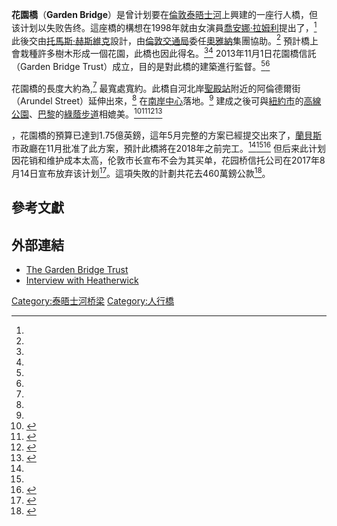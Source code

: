 {{about|曾計劃在泰晤士河上建设的行人桥|其它同名桥梁|花園橋}}
{{Infobox bridge
| bridge_name   = Garden Bridge
| image              =London Garden Bridge map.svg
| image_size      = 300px
| alt                   = 
| caption            =
| official_name   = 
| other_name     = 
| carries             = 行人
| crosses            = [[泰晤士河|泰晤士河]]
| locale              = 
| owner             = 
| maint              = 
| id                    =
| website           =
| architect         = 
| designer         = [[托馬斯·赫斯維克|托馬斯·赫斯維克]]
| engineering    = [[奧雅納|奧雅納]]
| design            = 
| material          = 
| length             = {{convert|367|m}}
| width              = {{convert|30|m}}
| height             = 
| mainspan       = 
| spans             = 
| pierswater      = 
| load                = 
| clearance        = 
| below             = 
| life                 = 
| builder           = 
| fabricator       = 
| begin             = 
| complete        = 
| cost                = 約£1.75億
| open              = 停工
| inaugurated   = 
| toll                 = 
| traffic             = 
| preceded        = [[滑鐵盧橋|滑鐵盧橋]]
| followed         = [[黑衣修士橋|黑衣修士橋]]
| heritage          = 
| coordinates    = {{Coord|51.509631|-0.113409|type:landmark_region:GB|display=inline,title}}
}}

'''花園橋'''（'''Garden Bridge'''）是曾计划要在[[倫敦|倫敦]][[泰晤士河|泰晤士河]]上興建的一座行人橋，但该计划以失败告终。這座橋的構想在1998年就由女演員[[喬安娜·拉姆利|喬安娜·拉姆利]]提出了，<ref name="Indie-HG" /> 此後交由[[托馬斯·赫斯維克|托馬斯·赫斯維克]]設計，由[[倫敦交通局|倫敦交通局]]委任[[奧雅納|奧雅納]]集團協助。<ref name="Architizer" /> 預計橋上會栽種許多樹木形成一個花園，此橋也因此得名。<ref name="TUTH" /><ref name="OCeallaigh" /> 2013年11月1日花園橋信託（Garden Bridge Trust）成立，目的是對此橋的建築進行監督。<ref name="Indie-HG" /><ref name="BBCViews" />

花園橋的長度大約為{{convert|367|m}},<ref name="I Like Architecture" /> 最寬處寬約{{convert|30|m}}。此橋自河北岸[[聖殿站|聖殿站]]附近的阿倫德爾街（Arundel Street）延伸出來，<ref name="TUTH" /> 在[[南岸中心|南岸中心]]落地。<ref name="OCeallaigh" /> 建成之後可與[[紐約市|紐約市]]的[[高線公園|高線公園]]、[[巴黎|巴黎]]的[[綠蔭步道|綠蔭步道]]相媲美。<ref>{{cite web|url=http://www.ft.com/intl/cms/s/0/7d418d2e-590b-11e3-a7cb-00144feabdc0.html#axzz2mJhB5bSW|title=London garden bridge poised for £30m funding from Treasury|work=Financial Times}}</ref><ref>{{cite web|url=http://www.slate.com/blogs/the_eye/2013/12/05/the_garden_bridge_london_s_answer_to_the_high_line.html|title=The Garden Bridge: London's answer to the High Line?|work=Slate Magazine|accessdate=2014-12-18|archive-date=2014-12-09|archive-url=https://web.archive.org/web/20141209072047/http://www.slate.com/blogs/the_eye/2013/12/05/the_garden_bridge_london_s_answer_to_the_high_line.html|dead-url=no}}</ref><ref>{{cite web|url=http://www.theguardian.com/artanddesign/2014/sep/14/london-garden-bridge-barking-up-wrong-tree|title=London’s Garden bridge: barking up the wrong tree?|author=Rowan Moore|work=the Guardian|accessdate=2014-12-18|archive-date=2015-02-21|archive-url=https://web.archive.org/web/20150221044540/http://www.theguardian.com/artanddesign/2014/sep/14/london-garden-bridge-barking-up-wrong-tree|dead-url=no}}</ref><ref>{{cite web|url=http://www.architectsjournal.co.uk/footprint/the-garden-bridge-is-not-londons-answer-to-the-new-york-high-line/8673289.article|title=The Garden Bridge is not London's answer to the New York High Line|work=architectsjournal.co.uk|accessdate=2014-12-18|archive-date=2015-04-12|archive-url=https://web.archive.org/web/20150412031008/http://www.architectsjournal.co.uk/footprint/the-garden-bridge-is-not-londons-answer-to-the-new-york-high-line/8673289.article|dead-url=no}}</ref>

{{As of|2014年7月}}，花園橋的預算已達到1.75億英鎊，這年5月完整的方案已經提交出來了，[[蘭貝斯|蘭貝斯]]市政廳在11月批准了此方案，預計此橋將在2018年之前完工。<ref name="Guardian-July2014" /><ref name="Planning-2014" /><ref>{{cite web|url=http://www.bbc.co.uk/news/uk-england-london-30015011|title=BBC News - London's River Thames garden bridge backed by council|work=BBC News|accessdate=2014-12-18|archive-date=2014-12-20|archive-url=https://web.archive.org/web/20141220130512/http://www.bbc.co.uk/news/uk-england-london-30015011|dead-url=no}}</ref> 但后来此计划因花销和维护成本太高，伦敦市长宣布不会为其买单，花园桥信托公司在2017年8月14日宣布放弃该计划<ref>{{cite web|url=https://www.gardenbridge.london/news/article/garden-bridge-trust-announces-the-closure-of-the-project|title=Garden Bridge Trust announces the closure of the project|website=Garden Bridge - Introducing London’s iconic new landmark|accessdate=14 August 2017|deadurl=yes|archiveurl=https://web.archive.org/web/20170814104622/https://www.gardenbridge.london/news/article/garden-bridge-trust-announces-the-closure-of-the-project|archivedate=2017年8月14日|df=}}</ref>。這項失敗的計劃共花去460萬鎊公款<ref>{{cite news|url=http://www.bbc.co.uk/news/uk-england-london-40921373|work=[[BBC_News|BBC News]]|title=London's Garden Bridge project officially abandoned|date=14 August 2017|accessdate=2018-04-11|archive-date=2018-03-05|archive-url=https://web.archive.org/web/20180305145538/http://www.bbc.co.uk/news/uk-england-london-40921373|dead-url=no}}</ref>。

==參考文獻==
{{Reflist|refs=
<ref name="Indie-HG">{{cite web|url=http://www.independent.co.uk/news/uk/home-news/the-hanging-garden-of-london-funding-drive-begins-for-uks-first-floating-paradise-bridge-8918472.html|title=The hanging garden of London: funding drive begins for UK’s first 'floating paradise' bridge - Home News - UK - The Independent|date=1 November 2013|work=[[The_Independent|The Independent]]|accessdate=2 November 2013|archive-date=2014-12-23|archive-url=https://web.archive.org/web/20141223062703/http://www.independent.co.uk/news/uk/home-news/the-hanging-garden-of-london-funding-drive-begins-for-uks-first-floating-paradise-bridge-8918472.html|dead-url=no}}</ref>
<ref name="Architizer">{{cite web|url=http://www.architizer.com/blog/thomas-heatherwick-designs-garden-bridge-over-the-thames|title=Thomas Heatherwick Designs Garden Bridge Over The Thames|work=Architizer|accessdate=31 July 2013|archive-date=2015-07-08|archive-url=https://web.archive.org/web/20150708024213/http://architizer.com/blog/thomas-heatherwick-designs-garden-bridge-over-the-thames/|dead-url=no}}</ref>
<ref name="TUTH">{{cite episode|title=The Unstoppable Thomas Heatherwick|series=The Culture Show|serieslink=The Culture Show|url=http://www.bbc.co.uk/programmes/b037tmh6|accessdate=31 July 2013|network=|station=|date=31 July 2013|transcript=|transcripturl=|archive-date=2019-04-05|archive-url=https://web.archive.org/web/20190405070956/https://www.bbc.co.uk/programmes/b037tmh6|dead-url=no}}</ref>
<ref name="OCeallaigh">{{cite news|url=http://www.telegraph.co.uk/travel/ultratravel/the-next-big-thing/10120636/A-Garden-Bridge-across-the-Thames.html|title=A 'Garden Bridge' across the Thames - Telegraph|last=O'Ceallaigh|first=John|date=14 June 2013|work=[[The_Daily_Telegraph|The Daily Telegraph]]|accessdate=31 July 2013|archive-date=2013-06-18|archive-url=https://web.archive.org/web/20130618174132/http://www.telegraph.co.uk/travel/ultratravel/the-next-big-thing/10120636/A-Garden-Bridge-across-the-Thames.html|dead-url=no}}</ref>
<ref name="Guardian-July2014">{{cite news |last=Wainwright |first=Oliver |url=http://www.theguardian.com/artanddesign/2014/jun/24/garden-bridge-london-thomas-heatherwick-joanna-lumley |title=London's Garden bridge: 'It feels like we're trying to pull off a crime' |work=[[The_Guardian|The Guardian]] |location=London |date=24 June 2014 |accessdate=15 July 2014 |archive-date=2021-02-27 |archive-url=https://web.archive.org/web/20210227082521/https://www.theguardian.com/artanddesign/2014/jun/24/garden-bridge-london-thomas-heatherwick-joanna-lumley |dead-url=no }}</ref>
<ref name="Planning-2014">{{cite web |url=http://planning.lambeth.gov.uk/online-applications/applicationDetails.do?activeTab=summary&keyVal=N6L7ZNBO02E00 |title=14/02792/FUL |publisher=[[Lambeth_Council|Lambeth Council]] |date=30 May 2014 |accessdate=15 July 2014 |archive-date=2021-06-12 |archive-url=https://web.archive.org/web/20210612052716/https://planning.lambeth.gov.uk/online-applications/applicationDetails.do?activeTab=summary&keyVal=N6L7ZNBO02E00 |dead-url=no }}</ref>
<ref name="I Like Architecture">{{cite web|url=http://www.ilikearchitecture.net/2013/12/the-garden-bridge-heatherwick-studio/|title=The Garden Bridge by Heatherwick Studio|work=I Like Architecture|accessdate=4 December 2013|deadurl=yes|archiveurl=https://web.archive.org/web/20150415023256/http://www.ilikearchitecture.net/2013/12/the-garden-bridge-heatherwick-studio/|archivedate=15 April 2015}}</ref>
<ref name="BBCViews">{{cite web|url=http://www.bbc.co.uk/news/uk-england-london-24766900|title=Views sought on River Thames garden bridge|date=1 November 2013|publisher=[[BBC_News|BBC News]]|accessdate=2 November 2013|archive-date=2020-09-06|archive-url=https://web.archive.org/web/20200906170844/https://www.bbc.co.uk/news/uk-england-london-24766900|dead-url=no}}</ref>
}}

== 外部連結 ==
* [http://www.gardenbridgetrust.org/ The Garden Bridge Trust] {{Wayback|url=http://www.gardenbridgetrust.org/ |date=20160720093056 }}
* [http://www.standard.co.uk/lifestyle/london-life/bridge-to-the-future-londons-thames-garden-8917344.html Interview with Heatherwick] {{Wayback|url=http://www.standard.co.uk/lifestyle/london-life/bridge-to-the-future-londons-thames-garden-8917344.html |date=20141218162930 }}

{{倫敦中心橋樑}}

[[Category:泰晤士河桥梁|Category:泰晤士河桥梁]]
[[Category:人行橋|Category:人行橋]]